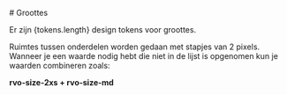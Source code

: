 

<Meta title="Huisstijl/Groottes" />

<Description># Groottes</Description>

Er zijn {tokens.length} design tokens voor groottes.

Ruimtes tussen onderdelen worden gedaan met stapjes van 2 pixels. <br />
Wanneer je een waarde nodig hebt die niet in de lijst is opgenomen kun je waarden combineren zoals:

<strong>rvo-size-2xs + rvo-size-md</strong>

<SizeDesignTokens tokens={tokens} />
